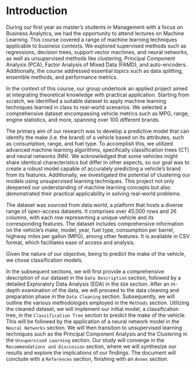 
# Introduction

During our first year as master’s students in Management with a focus on Business Analytics, we had the opportunity to attend lectures on Machine Learning. This course covered a range of machine learning techniques applicable to business contexts. We explored supervised methods such as regressions, decision trees, support vector machines, and neural networks, as well as unsupervised methods like clustering, Principal Component Analysis (PCA), Factor Analysis of Mixed Data (FAMD), and auto-encoders. Additionally, the course addressed essential topics such as data splitting, ensemble methods, and performance metrics.

In the context of this course, our group undertook an applied project aimed at integrating theoretical knowledge with practical application. Starting from scratch, we identified a suitable dataset to apply machine learning techniques learned in class to real-world scenarios. We selected a comprehensive dataset encompassing vehicle metrics such as MPG, range, engine statistics, and more, spanning over 100 different brands.

The primary aim of our research was to develop a predictive model that can identify the make (i.e. the brand) of a vehicle based on its attributes, such as consumption, range, and fuel type. To accomplish this, we utilized advanced machine learning algorithms, specifically classification trees (CT) and neural networks (NN). We acknowledged that some vehicles might share identical characteristics but differ in other aspects, so our goal was to create a robust model capable of accurately predicting a vehicle’s brand from its features. Additionally, we investigated the potential of clustering our models using unsupervised learning techniques. This project not only deepened our understanding of machine learning concepts but also demonstrated their practical applicability in solving real-world problems.

The dataset was sourced from data.world, a platform that hosts a diverse range of open-access datasets. It comprises over 45,000 rows and 26 columns, with each row representing a unique vehicle and its corresponding features. The dataset includes comprehensive information on the vehicle’s make, model, year, fuel type, consumption per barrel, highway miles per gallon (MPG), among other features. It is available in CSV format, which facilitates ease of access and analysis.

Given the nature of our objective, being to predict the make of the vehicle, we chose classification models. 

In the subsequent sections, we will first provide a comprehensive description of our dataset in the `Data Description` section, followed by a detailed Exploratory Data Analysis (EDA) in the `EDA` section. After an in-depth examination of the data, we will proceed to the data cleaning and preparation phase in the `Data Cleaning` section. Subsequently, we will outline the various methodologies employed in the `Methods` section. Utilizing the cleaned dataset, we will implement our initial model, a classification tree, in the `Classification Tree` section to predict the make of the vehicle. This will be followed by the application of a neural network model in the `Neural Networks` section. We will then transition to unsupervised learning techniques such as the Principal Component Analysis and the Clustering in the `Unsupervised Learning` section. Our study will converge in the `Recommendations and Discussion` section, where we will synthesize our results and explore the implications of our findings. The document will conclude with a `References` section, finishing with an `Annex` section.

